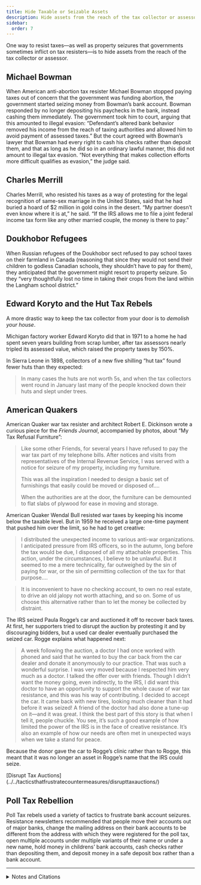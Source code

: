 ```yaml
---
title: Hide Taxable or Seizable Assets
description: Hide assets from the reach of the tax collector or assessor.
sidebar:
  order: 7
---
```


One way to resist taxes—as well as property seizures that governments sometimes inflict on tax resisters—is to hide assets from the reach of the tax collector or assessor.

## <Badge text="Example" size="medium" /> Michael Bowman

When American anti-abortion tax resister Michael Bowman stopped paying taxes out of concern that the government was funding abortion, the government started seizing money from Bowman’s bank account.
Bowman responded by no longer depositing his paychecks in the bank, instead cashing them immediately.
The government took him to court, arguing that this amounted to illegal evasion: “Defendant’s altered bank behavior removed his income from the reach of taxing authorities and allowed him to avoid payment of assessed taxes.”
But the court agreed with Bowman’s lawyer that Bowman had every right to cash his checks rather than deposit them, and that as long as he did so in an ordinary lawful manner, this did not amount to illegal tax evasion.
“Not everything that makes collection efforts more difficult qualifies as evasion,” the judge said.

## <Badge text="Example" size="medium" /> Charles Merrill

Charles Merrill, who resisted his taxes as a way of protesting for the legal recognition of same-sex marriage in the United States, said that he had buried a hoard of $2 million in gold coins in the desert.
“My partner doesn’t even know where it is at,” he said.
“If the IRS allows me to file a joint federal income tax form like any other married couple, the money is there to pay.”

## <Badge text="Example" size="medium" /> Doukhobor Refugees

When Russian refugees of the Doukhobor sect refused to pay school taxes on their farmland in Canada (reasoning that since they would not send their children to godless Canadian schools, they shouldn’t have to pay for them), they anticipated that the government might resort to property seizure.
So they “very thoughtfully lost no time in taking their crops from the land within the Langham school district.”

## <Badge text="Example" size="medium" /> Edward Koryto and the Hut Tax Rebels

A more drastic way to keep the tax collector from your door is to <em>demolish your house</em>.

Michigan factory worker Edward Koryto did that in 1971 to a home he had spent seven years building from scrap lumber, after tax assessors nearly tripled its assessed value, which raised the property taxes by 150%.

In Sierra Leone in 1898, collectors of a new five shilling “hut tax” found fewer huts than they expected:

> In many cases the huts are not worth 5s, and when the tax collectors went round in January last many of the people knocked down their huts and slept under trees.

## <Badge text="Example" size="medium" /> American Quakers

American Quaker war tax resister and architect Robert E. Dickinson wrote a curious piece for the <i>Friends Journal</i>, accompanied by photos, about “My Tax Refusal Furniture”:

> Like some other Friends, for several years I have refused to pay the war tax part of my telephone bills.
> After notices and visits from representatives of the Internal Revenue Service, I was served with a notice for seizure of my property, including my furniture.
>
> This was all the inspiration I needed to design a basic set of furnishings that easily could be moved or disposed of.…
>
> When the authorities are at the door, the furniture can be demounted to flat slabs of plywood for ease in moving and storage.

American Quaker Wendal Bull resisted war taxes by keeping his income below the taxable level.
But in 1959 he received a large one-time payment that pushed him over the limit, so he had to get creative:

> I distributed the unexpected income to various anti-war organizations.
> I anticipated pressure from IRS officers, so in the autumn, long before the tax would be due, I disposed of all my attachable properties.
> This action, under the circumstances, I believe to be unlawful.
> But it seemed to me a mere technicality, far outweighed by the sin of paying for war, or the sin of permitting collection of the tax for that purpose.…

> It is inconvenient to have no checking account, to own no real estate, to drive an old jalopy not worth attaching, and so on.
> Some of us choose this alternative rather than to let the money be collected by distraint.

The IRS seized Paula Rogge’s car and auctioned it off to recover back taxes.
At first, her supporters tried to disrupt the auction by protesting it and by discouraging bidders, but a used car dealer eventually purchased the seized car.
Rogge explains what happened next:

> A week following the auction, a doctor I had once worked with phoned and said that he wanted to buy the car back from the car dealer and donate it anonymously to our practice.
> That was such a wonderful surprise.
> I was very moved because I respected him very much as a doctor.
> I talked the offer over with friends.
> Though I didn’t want the money going, even indirectly, to the IRS, I did want this doctor to have an opportunity to support the whole cause of war tax resistance, and this was his way of contributing.
> I decided to accept the car.
> It came back with new tires, looking much cleaner than it had before it was seized!
> A friend of the doctor had also done a tune-up on it—and it was great.
> I think the best part of this story is that when I tell it, people chuckle.
> You see, it’s such a good example of how limited the power of the IRS is in the face of creative resistance.
> It’s also an example of how our needs are often met in unexpected ways when we take a stand for peace.

Because the donor gave the car to Rogge’s clinic rather than to Rogge, this meant that it was no longer an asset in Rogge’s name that the IRS could seize.

<Aside type="tip" title="See also">
[Disrupt Tax Auctions](../../tacticsthatfrustratecountermeasures/disrupttaxauctions/)
</Aside>

## <Badge text="Example" size="medium" /> Poll Tax Rebellion

Poll Tax rebels used a variety of tactics to frustrate bank account seizures.
Resistance newsletters recommended that people move their accounts out of major banks, change the mailing address on their bank accounts to be different from the address with which they were registered for the poll tax, open multiple accounts under multiple variants of their name or under a new name, hold money in childrens’ bank accounts, cash checks rather than depositing them, and deposit money in a safe deposit box rather than a bank account.

<hr />

<details>
<summary>Notes and Citations</summary>

* Bernstein, Maxine [“Man who cites opposition to abortion for not paying taxes wins Round 1 in court”](https://www.oregonlive.com/portland/2018/04/judges_tosses_out_felony_tax_e.html) <i>The Oregonian</i> 12 April 2018
* Roth, Daniel “Christian man who is refusing to pay his federal taxes in opposition to abortion wins first court hurdle” <i>Daily Mail</i> 13 April 2018
* “Merrill Hides Gold Hoard” (press release from “Taxation Without Representation for Gay Couples”) 18 July 2008
* “Won’t Pay School Taxes” <i>The Montreal Gazette</i> 12 September 1906, p. 2
* Bennett, Piet “House Torn Down In Protest of Taxes” <i>The [New London, Connecticut] Day</i> 25 May 1971, p. 5
* “West African Trouble” <i>Poverty Bay Herald</i> 22 April 1898, p. 3
* Dickinson, Robert E. “My Tax Refusal Furniture” <i>Friends Journal</i> 1 March 1970, p. 145
* Bull, Wendal “Refusing War Taxes” (letter) <i>Friends Journal</i> 1 May 1979, p. 18
* Van Haitsma, Susan “A Doctor’s Peace Testimony” <i>Friends Journal</i> Feb. 1994, pp. 10–12
* “How to Defeat the Poll Tax” <i>Anti Poll Tax News</i> (Stockbridge/New Town Anti Poll Tax Group)

</details>
